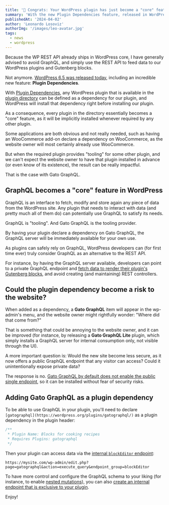 ```yaml
---
title: '🎯 Congrats: Your WordPress plugin has just become a "core" feature'
summary: 'With the new Plugin Dependencies feature, released in WordPress 6.5, required plugins can be implicitly installed'
publishedAt: '2024-04-02'
author: 'Leonardo Losoviz'
authorImg: '/images/leo-avatar.jpg'
tags:
  - news
  - wordpress
---
```


Because the WP REST API already ships in WordPress core, I have generally advised to avoid GraphQL, and simply use the REST API to feed data to our WordPress plugins and Gutenberg blocks.

Not anymore. [WordPress 6.5 was released today](...), including an incredible new feature: **Plugin Dependencies**.

With [Plugin Dependencies](https://make.wordpress.org/core/2024/03/05/introducing-plugin-dependencies-in-wordpress-6-5/), any WordPress plugin that is available in the [plugin directory](https://wordpress.org/plugins/) can be defined as a dependency for our plugin, and WordPress will install that dependency right before installing our plugin.

As a consequence, every plugin in the directory essentially becomes a "core" feature, as it will be implicitly installed whenever required by any other plugin.

Some applications are both obvious and not really needed, such as having an WooCommerce add-on declare a dependency on WooCommerce, as the website owner will most certainly already use WooCommerce.

But when the required plugin provides "tooling" for some other plugin, and we can't expect the website owner to have that plugin installed in advance (or even know of its existence), the result can be really impactful.

That is the case with Gato GraphQL.

## GraphQL becomes a "core" feature in WordPress

GraphQL is an interface to fetch, modify and store again any piece of data from the WordPress site. Any plugin that needs to interact with data (and pretty much all of them do) can potentially use GraphQL to satisfy its needs.

GraphQL is "tooling". And Gato GraphQL is the tooling provider.

By having your plugin declare a dependency on Gato GraphQL, the GraphQL server will be immediately available for your own use.

As plugins can safely rely on GraphQL, WordPress developers can (for first time ever) truly consider GraphQL as an alternative to the REST API.

For instance, by having the GraphQL server available, developers can point to a private GraphQL endpoint and [fetch data to render their plugin's Gutenberg blocks](/guides/interact/working-with-gutenberg-blocks), and avoid creating (and maintaining) REST controllers.

## Could the plugin dependency become a risk to the website?

When added as a dependency, a **Gato GraphQL** item will appear in the wp-admin's menu, and the website owner might rightfully wonder: "Where did that come from?"

That is something that could be annoying to the website owner, and it can be improved (for instance, by releasing a **Gato GraphQL Lite** plugin, which simply installs a GraphQL server for internal consumption only, not visible through the UI).

A more important question is: Would the new site become less secure, as it now offers a public GraphQL endpoint that any visitor can access? Could it unintentionally expose private data?

The response is no. [Gato GraphQL by default does not enable the public single endpoint](/guides/config/enabling-and-configuring-the-single-endpoint), so it can be installed without fear of security risks.

## Adding Gato GraphQL as a plugin dependency

To be able to use GraphQL in your plugin, you'll need to declare `[gatographql](https://wordpress.org/plugins/gatographql/)` as a plugin dependency in the plugin header:

```php
/**
 * Plugin Name: Blocks for cooking recipes
 * Requires Plugins: gatographql
 */
```

Then your plugin can access data via the [internal `blockEditor` endpoint](/guides/code/feeding-data-to-blocks-in-the-editor):

```
https://mysite.com/wp-admin/edit.php?page=gatographql&action=execute_query&endpoint_group=blockEditor
```

To have more control and configure the GraphQL schema to your liking (for instance, to enable [nested mutations](/guides/schema/using-nested-mutations)), you can also [create an internal endpoint that is exclusive to your plugin](/guides/config/creating-custom-internal-endpoints-for-blocks).

Enjoy!

